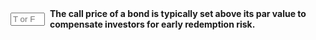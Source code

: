 ::: {.question-block}

<form onsubmit="event.preventDefault(); checkAnswerBox('module6_tf_q91','T')" style="display: flex; align-items: center; gap: 8px;">
<input type="text" id="module6_tf_q91" name="module6_tf_q91" maxlength="1" placeholder="T or F" style="width: 55px;" data-correct-answer="T" /> 
<label for="module6_tf_q91"><strong>The call price of a bond is typically set above its par value to compensate investors for early redemption risk.</strong></label>
</form>

<div id="feedback-module6_tf_q91" class="feedback" style="display:none;">
This is TRUE. Call prices are often a few percent above face value, providing a small premium to investors.
</div>

:::
